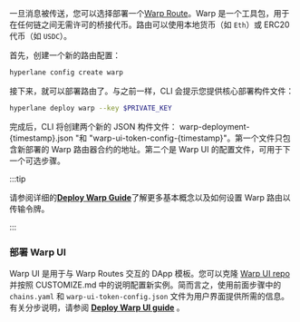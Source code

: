 一旦消息被传送，您可以选择部署一个[Warp Route](/docs/reference/applications/warp-routes)。Warp 是一个工具包，用于在任何链之间无需许可的桥接代币。路由可以使用本地货币（如 `Eth`）或 ERC20 代币（如 `USDC`）。

首先，创建一个新的路由配置：

```bash
hyperlane config create warp
```

接下来，就可以部署路由了。与之前一样，CLI 会提示您提供核心部署构件文件：

```bash
hyperlane deploy warp --key $PRIVATE_KEY
```

完成后，CLI 将创建两个新的 JSON 构件文件： warp-deployment-{timestamp}.json "和 "warp-ui-token-config-{timestamp}"。第一个文件只包含新部署的 Warp 路由器合约的地址。第二个是 Warp UI 的配置文件，可用于下一个可选步骤。

:::tip

请参阅详细的[**Deploy Warp Guide**](/docs/guides/deploy-warp-route)了解更多基本概念以及如何设置 Warp 路由以传输令牌。

:::

### 部署 Warp UI

Warp UI 是用于与 Warp Routes 交互的 DApp 模板。您可以克隆 [Warp UI repo](https://github.com/hyperlane-xyz/hyperlane-warp-ui-template) 并按照 CUSTOMIZE.md 中的说明配置新实例。简而言之，使用前面步骤中的 `chains.yaml` 和 `warp-ui-token-config.json` 文件为用户界面提供所需的信息。有关分步说明，请参阅 [**Deploy Warp UI guide**](/docs/guides/deploy-warp-route-UI) 。
